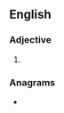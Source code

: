 ==English==

===Adjective===
{{en-adj|-}}

# {{obsolete spelling of|first|lang=en}}

===Anagrams===
* {{anagrams|en|a=efirst|Fister|firest|fister|freits|refits|resift|rifest|sifter|strife}}